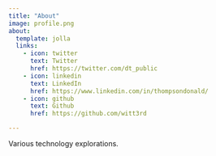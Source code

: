 ```yaml
---
title: "About"
image: profile.png
about:
  template: jolla
  links:
    - icon: twitter
      text: Twitter
      href: https://twitter.com/dt_public
    - icon: linkedin
      text: LinkedIn
      href: https://www.linkedin.com/in/thompsondonald/
    - icon: github
      text: Github
      href: https://github.com/witt3rd

---
```


Various technology explorations.
